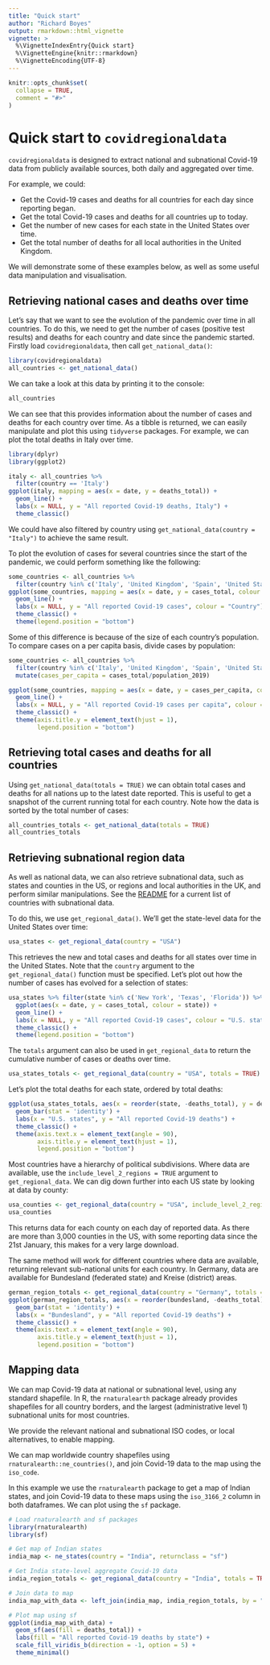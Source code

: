 ```yaml
---
title: "Quick start"
author: "Richard Boyes"
output: rmarkdown::html_vignette
vignette: >
  %\VignetteIndexEntry{Quick start}
  %\VignetteEngine{knitr::rmarkdown}
  %\VignetteEncoding{UTF-8}
---
```


```r
knitr::opts_chunk$set(
  collapse = TRUE,
  comment = "#>"
)
```

# Quick start to `covidregionaldata`

`covidregionaldata` is designed to extract national and subnational Covid-19 data from publicly available sources, both daily and aggregated over time.

For example, we could:

* Get the Covid-19 cases and deaths for all countries for each day since reporting began.
* Get the total Covid-19 cases and deaths for all countries up to today.
* Get the number of new cases for each state in the United States over time.
* Get the total number of deaths for all local authorities in the United Kingdom.

We will demonstrate some of these examples below, as well as some useful data manipulation and visualisation.

## Retrieving national cases and deaths over time

Let's say that we want to see the evolution of the pandemic over time in all countries. To do this, we need to get the number of cases (positive test results) and deaths for each country and date since the pandemic started. Firstly load `covidregionaldata`, then call `get_national_data()`:

```r
library(covidregionaldata)
all_countries <- get_national_data()
```

We can take a look at this data by printing it to the console:

```r
all_countries
```

We can see that this provides information about the number of cases and deaths for each country over time. As a tibble is returned, we can easily manipulate and plot this using `tidyverse` packages. For example, we can plot the total deaths in Italy over time.

```r
library(dplyr)
library(ggplot2)

italy <- all_countries %>%
  filter(country == 'Italy')
ggplot(italy, mapping = aes(x = date, y = deaths_total)) +
  geom_line() +
  labs(x = NULL, y = "All reported Covid-19 deaths, Italy") +
  theme_classic()
```

We could have also filtered by country using `get_national_data(country = "Italy")` to achieve the same result.

To plot the evolution of cases for several countries since the start of the pandemic, we could perform something like the following:

```r
some_countries <- all_countries %>%
  filter(country %in% c('Italy', 'United Kingdom', 'Spain', 'United States'))
ggplot(some_countries, mapping = aes(x = date, y = cases_total, colour = country)) +
  geom_line() +
  labs(x = NULL, y = "All reported Covid-19 cases", colour = "Country") +
  theme_classic() +
  theme(legend.position = "bottom")
```

Some of this difference is because of the size of each country's population. To compare cases on a per capita basis, divide cases by  population:

```r
some_countries <- all_countries %>%
  filter(country %in% c('Italy', 'United Kingdom', 'Spain', 'United States')) %>%
  mutate(cases_per_capita = cases_total/population_2019)

ggplot(some_countries, mapping = aes(x = date, y = cases_per_capita, colour = country)) +
  geom_line() +
  labs(x = NULL, y = "All reported Covid-19 cases per capita", colour = "Country") +
  theme_classic() +
  theme(axis.title.y = element_text(hjust = 1),
        legend.position = "bottom")
```

## Retrieving total cases and deaths for all countries

Using `get_national_data(totals = TRUE)` we can obtain total cases and deaths for all nations up to the latest date reported. This is useful to get a snapshot of the current running total for each country. Note how the data is sorted by the total number of cases:

```r
all_countries_totals <- get_national_data(totals = TRUE)
all_countries_totals
```

## Retrieving subnational region data

As well as national data, we can also retrieve subnational data, such as states and counties in the US, or regions and local authorities in the UK, and perform similar manipulations. See the [README](https://epiforecasts.io/covidregionaldata/) for a current list of countries with subnational data.

To do this, we use `get_regional_data()`. We'll get the state-level data for the United States over time:

```r
usa_states <- get_regional_data(country = "USA")
```

This retrieves the new and total cases and deaths for all states over time in the United States. Note that the `country` argument to the `get_regional_data()` function must be specified. Let's plot out how the number of cases has evolved for a selection of states:

```r
usa_states %>% filter(state %in% c('New York', 'Texas', 'Florida')) %>%
  ggplot(aes(x = date, y = cases_total, colour = state)) + 
  geom_line() +
  labs(x = NULL, y = "All reported Covid-19 cases", colour = "U.S. state") +
  theme_classic() +
  theme(legend.position = "bottom")

```
The `totals` argument can also be used in `get_regional_data` to return the cumulative number of cases or deaths over time.

```r
usa_states_totals <- get_regional_data(country = "USA", totals = TRUE)
```

Let's plot the total deaths for each state, ordered by total deaths:

```r
ggplot(usa_states_totals, aes(x = reorder(state, -deaths_total), y = deaths_total)) +
  geom_bar(stat = 'identity') +
  labs(x = "U.S. states", y = "All reported Covid-19 deaths") +
  theme_classic() +
  theme(axis.text.x = element_text(angle = 90),
        axis.title.y = element_text(hjust = 1),
        legend.position = "bottom")

```

Most countries have a hierarchy of political subdivisions. Where data are available, use the `include_level_2_regions = TRUE` argument to `get_regional_data`. We can dig down further into each US state by looking at data by county:

```r
usa_counties <- get_regional_data(country = "USA", include_level_2_regions = TRUE)
usa_counties

```

This returns data for each county on each day of reported data. As there are more than 3,000 counties in the US, with some reporting data since the 21st January, this makes for a very large download.

The same method will work for different countries where data are available, returning relevant sub-national units for each country. In Germany, data are available for Bundesland (federated state) and Kreise (district) areas.

```r
german_region_totals <- get_regional_data(country = "Germany", totals = TRUE)
ggplot(german_region_totals, aes(x = reorder(bundesland, -deaths_total), y = deaths_total)) +
  geom_bar(stat = 'identity') +
  labs(x = "Bundesland", y = "All reported Covid-19 deaths") +
  theme_classic() +
  theme(axis.text.x = element_text(angle = 90),
        axis.title.y = element_text(hjust = 1),
        legend.position = "bottom") 
```

## Mapping data

We can map Covid-19 data at national or subnational level, using any standard shapefile. In R, the `rnaturalearth` package already provides shapefiles for all country borders, and the largest (administrative level 1) subnational units for most countries. 

We provide the relevant national and subnational ISO codes, or local alternatives, to enable mapping. 

We can map worldwide country shapefiles using `rnaturalearth::ne_countries()`, and join Covid-19 data to the map using the `iso_code`.

In this example we use the `rnaturalearth` package to get a map of Indian states, and join Covid-19 data to these maps using the `iso_3166_2` column in both dataframes. We can plot using the `sf` package.

```r
# Load rnaturalearth and sf packages
library(rnaturalearth)
library(sf)

# Get map of Indian states
india_map <- ne_states(country = "India", returnclass = "sf")

# Get India state-level aggregate Covid-19 data
india_region_totals <- get_regional_data(country = "India", totals = TRUE)

# Join data to map
india_map_with_data <- left_join(india_map, india_region_totals, by = "iso_3166_2")

# Plot map using sf
ggplot(india_map_with_data) +
  geom_sf(aes(fill = deaths_total)) +
  labs(fill = "All reported Covid-19 deaths by state") +
  scale_fill_viridis_b(direction = -1, option = 5) +
  theme_minimal()

```



